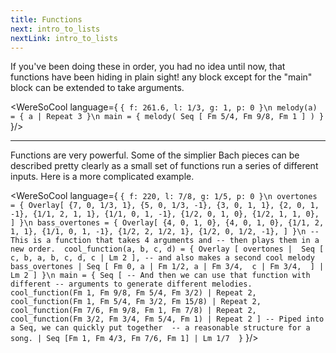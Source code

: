 ```yaml
---
title: Functions
next: intro_to_lists
nextLink: intro_to_lists
---
```


If you've been doing these in order, you had no idea until
now, that functions have been hiding in plain sight!
any block except for the "main" block can be extended to 
take arguments. 

<WereSoCool language={
`{ f: 261.6, l: 1/3, g: 1, p: 0 }\n
melody(a) = {
  a | Repeat 3
}\n
main = {
  melody(
    Seq [
      Fm 5/4, Fm 9/8, Fm 1
    ]
  )
}`
}/>

---

Functions are very powerful. Some of the simplier Bach pieces can be described pretty clearly as a small set of functions run 
a series of different inputs. Here is a more complicated example.


<WereSoCool language={
`{ f: 220, l: 7/8, g: 1/5, p: 0 }\n
overtones = {
  Overlay[
      {7, 0, 1/3, 1},
      {5, 0, 1/3, -1},
      {3, 0, 1, 1},
      {2, 0, 1, -1},
      {1/1, 2, 1, 1},
      {1/1, 0, 1, -1},
      {1/2, 0, 1, 0},
      {1/2, 1, 1, 0},
  ]
}\n
bass_overtones = {
  Overlay[
    {4, 0, 1, 0},
    {4, 0, 1, 0},
    {1/1, 2, 1, 1},
    {1/1, 0, 1, -1},
    {1/2, 2, 1/2, 1},
    {1/2, 0, 1/2, -1},
  ]
}\n
-- This is a function that takes 4 arguments and
-- then plays them in a new order. 
cool_function(a, b, c, d) = {
  Overlay [
    overtones | 
    Seq [
      c, b, a, b, c, d, c | Lm 2
    ],
    -- and also makes a second cool melody
    bass_overtones
    | Seq [
      Fm 0,
      a | Fm 1/2,
      a | Fm 3/4, 
      c | Fm 3/4, 
    ] | Lm 2
  ]
}\n
main = {
  Seq [
    -- And then we can use that function with different
    -- arguments to generate different melodies. 
    cool_function(Fm 1, Fm 9/8, Fm 5/4, Fm 3/2) | Repeat 2, 
    cool_function(Fm 1, Fm 5/4, Fm 3/2, Fm 15/8) | Repeat 2,
    cool_function(Fm 7/6, Fm 9/8, Fm 1, Fm 7/8) | Repeat 2,
    cool_function(Fm 3/2, Fm 3/4, Fm 5/4, Fm 1) | Repeat 2
  ]
  -- Piped into a Seq, we can quickly put together 
  -- a reasonable structure for a song.
  | Seq [Fm 1, Fm 4/3, Fm 7/6, Fm 1]
  | Lm 1/7 
}`
}/>


